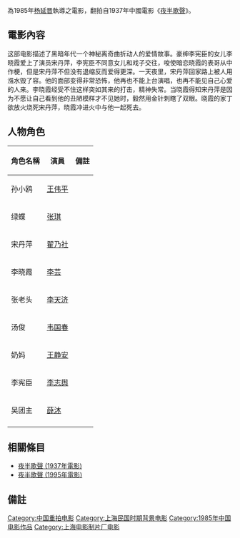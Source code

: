 {{unreferenced|time=2014-10-18T16:22:36+00:00}}
{{noteTA
|G1=姓氏
}}
{{Infobox Film
| name               = 夜半歌声
| original_name      = ''{{lang|en|The Phantom Lover}}''
| director           = [[杨延晋|杨延晋]]
| producer           = [[徐银华|徐银华]] <br> [[沈寂|沈寂]]
| writer             = [[柴益新|柴益新]]
| narrator           = 
| starring           = [[王伟平|王伟平]] <br> [[张琪|张琪]] <br> [[李天济|李天济]] <br> [[李芸|李芸]] <br> [[翟乃社|翟乃社]]
| production_company = [[上海电影制片厂|上海电影制片厂]]
| language           = [[中文|中文]]

}}

{{engname|《夜半歌聲》|''The Phantom Lover''}}為1985年[[杨延晋|杨延晋]]執導之電影，翻拍自1937年中國電影《[[夜半歌聲_(1937年)|夜半歌聲]]》。

== 電影內容 ==
这部电影描述了黑暗年代一个神秘离奇曲折动人的爱情故事。豪绅李宪臣的女儿李晓霞爱上了演员宋丹萍，李宪臣不同意女儿和戏子交往，唆使暗恋晓霞的表哥从中作梗，但是宋丹萍不但没有退缩反而爱得更深。一天夜里，宋丹萍回家路上被人用漒水毁了容。他的面部变得非常恐怖，他再也不能上台演唱，也再不能见自己心爱的人来。李晓霞经受不住这样突如其来的打击，精神失常。当晓霞得知宋丹萍是因为不愿让自己看到他的丑陋模样才不见她时，毅然用金针刺瞎了双眼。晓霞的家丁欲放火烧死宋丹萍，晓霞冲进火中与他一起死去。

== 人物角色 ==
{| class="wikitable" 
|- 
! 角色名稱 || 演員 || 備註
|- 
| 孙小鸥 || [[王伟平|王伟平]] || 
|- 
| 绿蝶 || [[张琪|张琪]] || 
|- 
| 宋丹萍 || [[翟乃社|翟乃社]] || 
|- 
| 李晓霞 || [[李芸|李芸]] || 
|- 
| 张老头 || [[李天济|李天济]] || 
|-
| 汤俊 || [[韦国春|韦国春]] || 
|-
| 奶妈 || [[王静安|王静安]] || 
|- 
| 李宪臣 || [[李志舆|李志舆]] ||
|- 
| 吴团主 || [[薛沐|薛沐]] ||
|- 
|}


== 相關條目 ==
*[[夜半歌聲_(1937年電影)|夜半歌聲 (1937年電影)]]
*[[夜半歌聲_(1995年電影)|夜半歌聲 (1995年電影)]]

== 備註 ==
{{Reflist}}

{{DEFAULTSORT:Phantom Lover}}

[[Category:中国重拍电影|Category:中国重拍电影]]
[[Category:上海民国时期背景电影|Category:上海民国时期背景电影]]
[[Category:1985年中国电影作品|Category:1985年中国电影作品]]
[[Category:上海电影制片厂电影|Category:上海电影制片厂电影]]